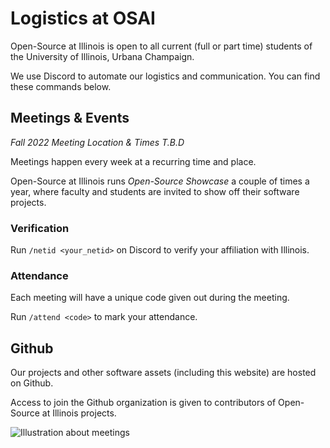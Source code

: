 
<Head>
  <title>Logistics | Open-Source at Illinois</title>
  <meta
    name='description'
    content='Logistics at Open-Source @ Illinois. Find information related to meetings, involvement, automation and so on.'
  />
  <link rel='icon' href='../public/favicon.ico' />
</Head>

# Logistics at OSAI

Open-Source at Illinois is open to all current (full or part time) students of the University of Illinois, Urbana Champaign.

We use Discord to automate our logistics and communication. You can find these commands below.

## Meetings & Events

_Fall 2022 Meeting Location & Times T.B.D_

Meetings happen every week at a recurring time and place.

Open-Source at Illinois runs _Open-Source Showcase_ a couple of times a year, where faculty and students are invited to show off their software projects.

### Verification

Run `/netid <your_netid>` on Discord to verify your affiliation with Illinois.

### Attendance

Each meeting will have a unique code given out during the meeting.

Run `/attend <code>` to mark your attendance.

## Github

Our projects and other software assets (including this website) are hosted on Github.

Access to join the Github organization is given to contributors of Open-Source at Illinois projects.

<Image
  className='mt-10'
  height={250}
  src={teaching}
  alt='Illustration about meetings'
/>


>
